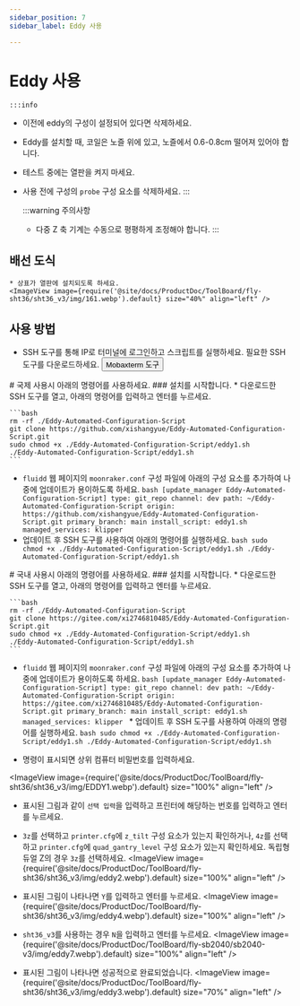 ```yaml
---
sidebar_position: 7
sidebar_label: Eddy 사용

---
```



# Eddy 사용

    :::info
  * 이전에 eddy의 구성이 설정되어 있다면 삭제하세요.
  * Eddy를 설치할 때, 코일은 노즐 위에 있고, 노즐에서 0.6-0.8cm 떨어져 있어야 합니다.
  * 테스트 중에는 열판을 켜지 마세요.
  * 사용 전에 구성의 `probe` 구성 요소를 삭제하세요.
    :::

    :::warning 주의사항
    * 다중 Z 축 기계는 수동으로 평평하게 조정해야 합니다.
    :::


## 배선 도식

    * 상표가 열판에 설치되도록 하세요.
    <ImageView image={require('@site/docs/ProductDoc/ToolBoard/fly-sht36/sht36_v3/img/161.webp').default} size="40%" align="left" />


## 사용 방법
   * SSH 도구를 통해 IP로 터미널에 로그인하고 스크립트를 실행하세요.
    필요한 SSH 도구를 다운로드하세요. <Button variant="contained" disableElevation href="/docs/ResDownload/auxiliary_software/">Mobaxterm 도구</Button>


<Tabs>
  <TabItem value="eddy1" label="국제 사용">
    # 국제 사용시 아래의 명령어를 사용하세요.
    ### 설치를 시작합니다.
    * 다운로드한 SSH 도구를 열고, 아래의 명령어를 입력하고 엔터를 누르세요.
    
    ```bash
    rm -rf ./Eddy-Automated-Configuration-Script
    git clone https://github.com/xishangyue/Eddy-Automated-Configuration-Script.git
    sudo chmod +x ./Eddy-Automated-Configuration-Script/eddy1.sh
    ./Eddy-Automated-Configuration-Script/eddy1.sh
    ```
   * `fluidd` 웹 페이지의 `moonraker.conf` 구성 파일에 아래의 구성 요소를 추가하여 나중에 업데이트가 용이하도록 하세요.
    ```bash
    [update_manager Eddy-Automated-Configuration-Script]
    type: git_repo
    channel: dev
    path: ~/Eddy-Automated-Configuration-Script
    origin: https://github.com/xishangyue/Eddy-Automated-Configuration-Script.git
    primary_branch: main
    install_script: eddy1.sh
    managed_services: klipper
    ```
   * 업데이트 후 SSH 도구를 사용하여 아래의 명령어를 실행하세요.
    ```bash
    sudo chmod +x ./Eddy-Automated-Configuration-Script/eddy1.sh
    ./Eddy-Automated-Configuration-Script/eddy1.sh
    ```
</TabItem>

  <TabItem value="eddy2" label="국내 사용">
# 국내 사용시 아래의 명령어를 사용하세요.
### 설치를 시작합니다.
    * 다운로드한 SSH 도구를 열고, 아래의 명령어를 입력하고 엔터를 누르세요.
    
    ```bash
    rm -rf ./Eddy-Automated-Configuration-Script
    git clone https://gitee.com/xi2746810485/Eddy-Automated-Configuration-Script.git
    sudo chmod +x ./Eddy-Automated-Configuration-Script/eddy1.sh
    ./Eddy-Automated-Configuration-Script/eddy1.sh
    ```
   * `fluidd` 웹 페이지의 `moonraker.conf` 구성 파일에 아래의 구성 요소를 추가하여 나중에 업데이트가 용이하도록 하세요.
    ```bash
    [update_manager Eddy-Automated-Configuration-Script]
    type: git_repo
    channel: dev
    path: ~/Eddy-Automated-Configuration-Script
    origin: https://gitee.com/xi2746810485/Eddy-Automated-Configuration-Script.git
    primary_branch: main
    install_script: eddy1.sh
    managed_services: klipper
    ```
    * 업데이트 후 SSH 도구를 사용하여 아래의 명령어를 실행하세요.
    ```bash
    sudo chmod +x ./Eddy-Automated-Configuration-Script/eddy1.sh
    ./Eddy-Automated-Configuration-Script/eddy1.sh
    ```
  </TabItem>
</Tabs>


* 명령이 표시되면 상위 컴퓨터 비밀번호를 입력하세요.

<ImageView image={require('@site/docs/ProductDoc/ToolBoard/fly-sht36/sht36_v3/img/EDDY1.webp').default} size="100%" align="left" />

* 표시된 그림과 같이 `선택 입력`을 입력하고 프린터에 해당하는 번호를 입력하고 엔터를 누르세요.
* `3z`를 선택하고 `printer.cfg`에 `z_tilt` 구성 요소가 있는지 확인하거나, `4z`를 선택하고 `printer.cfg`에 `quad_gantry_level` 구성 요소가 있는지 확인하세요. 독립형 듀얼 Z의 경우 `3z`를 선택하세요.
<ImageView image={require('@site/docs/ProductDoc/ToolBoard/fly-sht36/sht36_v3/img/eddy2.webp').default} size="100%" align="left" /> 

* 표시된 그림이 나타나면 `Y`를 입력하고 엔터를 누르세요.
<ImageView image={require('@site/docs/ProductDoc/ToolBoard/fly-sht36/sht36_v3/img/eddy4.webp').default} size="100%" align="left" />

* `sht36_v3`를 사용하는 경우 `N`을 입력하고 엔터를 누르세요.
<ImageView image={require('@site/docs/ProductDoc/ToolBoard/fly-sb2040/sb2040-v3/img/eddy7.webp').default} size="100%" align="left" />

* 표시된 그림이 나타나면 성공적으로 완료되었습니다.
<ImageView image={require('@site/docs/ProductDoc/ToolBoard/fly-sht36/sht36_v3/img/eddy3.webp').default} size="70%" align="left" />

<LDC1612 />